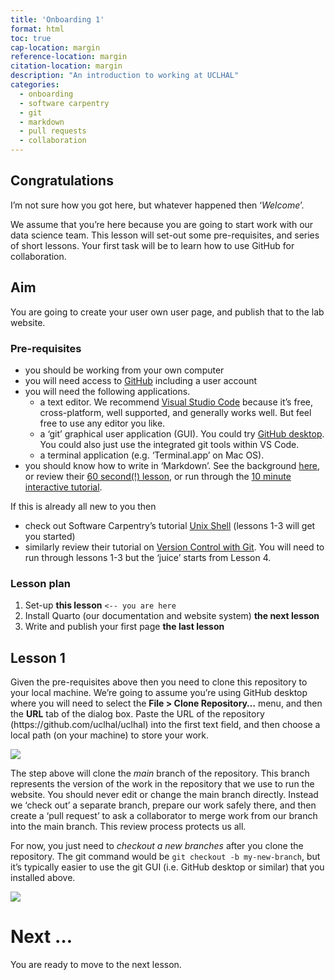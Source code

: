 ```yaml
---
title: 'Onboarding 1'
format: html
toc: true
cap-location: margin
reference-location: margin
citation-location: margin
description: "An introduction to working at UCLHAL"
categories: 
  - onboarding
  - software carpentry
  - git
  - markdown
  - pull requests
  - collaboration
---
```


## Congratulations

I'm not sure how you got here, but whatever happened then '_Welcome_'.

We assume that you're here because you are going to start work with our data science team. This lesson will set-out some pre-requisites, and series of short lessons. Your first task will be to learn how to use GitHub for collaboration.

## Aim

You are going to create your user own user page, and publish that to the lab website.

### Pre-requisites

- you should be working from your own computer
- you will need access to [GitHub](https://github.com) including a user account
- you will need the following applications.
    - a text editor. We recommend [Visual Studio Code](https://code.visualstudio.com) because it's free, cross-platform, well supported, and generally works well. But feel free to use any editor you like.
    - a 'git' graphical user application (GUI). You could try [GitHub desktop](https://desktop.github.com). You could also just use the integrated git tools within VS Code.
    - a terminal application (e.g. 'Terminal.app' on Mac OS).
- you should know how to write in 'Markdown'. See the background [here](https://commonmark.org), or review their [60 second(!) lesson](https://commonmark.org/help/), or run through the [10 minute interactive tutorial](https://commonmark.org/help/tutorial/).

If this is already all new to you then 

- check out Software Carpentry's tutorial [Unix Shell](https://swcarpentry.github.io/shell-novice/) (lessons 1-3 will get you started)
- similarly review their tutorial on [Version Control with Git](https://swcarpentry.github.io/git-novice/). You will need to run through lessons 1-3 but the 'juice' starts from Lesson 4.


### Lesson plan

1. Set-up **this lesson** `<-- you are here`
2. Install Quarto (our documentation and website system) **the next lesson**
3. Write and publish your first page **the last lesson**

## Lesson 1

Given the pre-requisites above then you need to clone this repository to your local machine. We're going to assume you're using GitHub desktop where you will need to select the **File > Clone Repository...** menu, and then the **URL** tab of the dialog box. Paste the URL of the repository (https://github.com/uclhal/uclhal) into the first text field, and then choose a local path (on your machine) to store your work.  

![](gui-clone-repo.png)

The step above will clone the *main* branch of the repository. This branch represents the version of the work in the repository that we use to run the website. You should never edit or change the main branch directly. Instead we 'check out' a separate branch, prepare our work safely there, and then create a 'pull request' to ask a collaborator to merge work from our branch into the main branch. This review process protects us all.

For now, you just need to *checkout a new branches* after you clone the repository. The git command would be `git checkout -b my-new-branch`, but it's typically easier to use the git GUI (i.e. GitHub desktop or similar) that you installed above. 

![](gui-branch-checkout.png)

# Next ...

You are ready to move to the next lesson.
